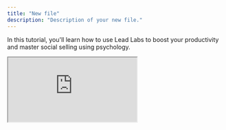 ```yaml
---
title: "New file"
description: "Description of your new file."
---
```


In this tutorial, you'll learn how to use Lead Labs to boost your productivity and master social selling using psychology.

<iframe src="https://uppish-peacock.clueso.site/embed/81ca4ba0-5a13-4481-b394-65317fa69e56" className="w-full aspect-video" />

**Step 1:** Start with One-Click Data Collection

Lead Labs allows you to collect data in a single click, saving you time and effort. When you visit a prospect's LinkedIn profile, Lead Labs fetches data from multiple sources.

![M1 Pn](/images/M1.png)

**Step 2:** Understand the Data

Lead Labs fetches data from over 40 different sources and organizes it into three categories: Prospect Insights, Personality Insights, and Account Insights. This makes it easy for you to read and understand the data.

![M2 Pn](/images/M2.png)

**Step 3:** Explore Prospect Insights

Prospect Insights provide a quick intro, emotional intelligence, preferences, likes, dislikes, topics, content activity, Icebreakers experience, and more.

**Step 4:** Delve into Personality Insights

The Personality section gives you an idea of how to interact with the prospect based on psychology at every stage of the sales process.

**Step 5:** Review Account Insights

Account Insights provide information about the prospect's current workplace, including a quick account overview, market and verticals, competitors, and more.

**Step 6:** Use Real-Time Hiring Signals

Lead Labs is the only tool that provides real-time hiring signals, which can be crucial for your outreach. After gathering all this information, reach out at the active time suggested by Lead Labs for the best chance of a quick reply.

**Step 7:** Utilize AI One-Click Workflows

AI one-click workflows help you become more productive. For example, you can send connection requests to your prospect.

**Step 8:** Create Custom Canvases

Create custom canvases based on your workflow. Click on **Create Canvas** and let Lead Labs Canvas Genie create the workflow for you.

**Step 9:** Choose the Model Perplexity

Choose the model perplexity for web search, Cloud for logical reasoning, and GPT for writing. You only need a single subscription to Lead Labs to do all your sales tasks.

**Step 10:** Run Canvases in a Click

Once you've created the canvases, run them in a click to become even more productive. For example, you can run a connection request canvas.

**Step 11:** Master Social Selling

Social selling involves leaving thoughtful comments on your prospects' posts. Lead Labs can help you do this in a click.

**Step 12:** Create Comments with Lead Labs

Run a prospect's profile and create a supportive comment in a click.

**Step 13:** Use Analysis to Create Video Scripts and Voice Notes

Use analysis to create video scripts and voice notes, ensuring you're among the top 1% of reps reaching out to the prospect.

**Step 14:** Build Authentic Relationships

Leverage Lead Labs to build authentic relationships with prospects at scale, all for the price of \$20.

If you have any questions, feel free to ask. We're here to help\!